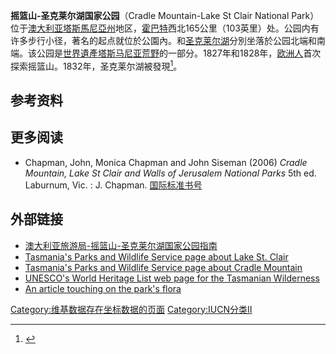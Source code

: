 {{Infobox Australian place
| type                  = protected
| name                  = 摇篮山-圣克莱尔湖国家公园<br>Cradle Mountain-Lake St Clair National Park
| state                 = tas
| iucn_category         = II
| image                 = Cradle Mountain Behind Dove Lake.jpg
| caption               = {{link-en|摇篮山|Cradle Mountain}}和{{link-en|鸽子湖|Dove Lake (Tasmania)}}
| image_alt             = 
| coordinates           = {{coord|41|49|49|S|145|55|27|E|display=inline,title}}
| relief                = yes
| map_alt               = 
| map_type              = nomap
| image2                =
<mapframe frameless width="300" height="300" latitude="-41.8675" longitude="145.9616" zoom="8" align="center">
{
  "type": "ExternalData",
  "service": "geoshape",
  "ids": "Q1138453",
  "properties": {
    "title": "Cradle Mountain-Lake St Clair National Park",
    "fill": "#447F06",
    "stroke-width": 0
  }
}
</mapframe>
| caption2               = 
| image2_alt             = Interactive map showing Cradle Mountain-Lake St Clair National Park in Tasmania
| nearest_town_or_city  = {{link-en||Queenstown, Tasmania}}
| area                  = 1614.43
| area_footnotes        = <ref name="TASParksList">{{cite web|url=https://parks.tas.gov.au/about-us/managing-our-parks-and-reserves/reserve-listing|title=Reserve Listing - National Parks|publisher=Parks and Wildlife Service Tasmania|work=National Parks website|accessdate=22 May 2009|archive-date=2020-11-29|archive-url=https://web.archive.org/web/20201129134207/https://parks.tas.gov.au/about-us/managing-our-parks-and-reserves/reserve-listing|dead-url=no}}</ref>
| established           = 1922
| established_footnotes = 
| visitation_num        = 209000
| visitation_year       = 2005
| visitation_footnotes  = 
| managing_authorities  = Tasmania Parks and Wildlife Service
| url                   = https://parks.tas.gov.au/explore-our-parks/cradle-mountain
}}
'''摇篮山-圣克莱尔湖国家公园'''（Cradle Mountain-Lake St Clair National Park）位于[[澳大利亚|澳大利亚]][[塔斯馬尼亞州|塔斯馬尼亞州]]{{link-en|中央高地 (塔斯馬尼亞)|Central Highlands (Tasmania)|中央高地}}地区，[[霍巴特|霍巴特]]西北165公里（103英里）处。公园内有许多步行小径，著名的{{link-en|摇圣徒步道|Overland Track}}起点就位於公園內。{{link-en|摇篮山|Cradle Mountain}}和[[聖克萊爾湖_(塔斯曼尼亞)|圣克莱尔湖]]分別坐落於公园北端和南端。该公园是[[世界遺產|世界遺產]][[塔斯马尼亚荒野|塔斯马尼亚荒野]]的一部分。1827年和1828年，[[欧洲人|欧洲人]]首次探索摇篮山。1832年，圣克莱尔湖被發現<ref name=mt>{{cite thesis |title=Tourism and bushwalking in the Cradle  Mountain-Lake St Clair National Park: Context, characteristics and impacts |url=https://eprints.utas.edu.au/15754/2/Byers_whole_thesis.pdf |type=Masters |last=Byers |first=Michael Charles |date=1996 |publisher=The University of Tasmania |access-date=2020-08-12 |archive-date=2019-02-15 |archive-url=https://web.archive.org/web/20190215050406/https://eprints.utas.edu.au/15754/2/Byers_whole_thesis.pdf |dead-url=no }}</ref>。      

== 参考资料 ==
{{Reflist}}

== 更多阅读 ==
{{Commons category|Cradle Mountain-Lake St. Clair National Park}}
{{wikivoyage|Cradle Mountain-Lake St Clair National Park}}
* Chapman, John, Monica Chapman and John Siseman (2006) ''Cradle Mountain, Lake St Clair and Walls of Jerusalem National Parks'' 5th ed. Laburnum, Vic. : J. Chapman. {{ISBN|1-920995-01-3}}[[国际标准书号|国际标准书号]] {{link-en|Special:BookSources/1-920995-01-3}}

== 外部链接 ==
* [https://www.australia.cn/zh-cn/places/hobart-and-surrounds/guide-to-cradle-mountain-lake-st-clair-national-park.html 澳大利亚旅游局-摇篮山-圣克莱尔湖国家公园指南] {{Wayback|url=https://www.australia.cn/zh-cn/places/hobart-and-surrounds/guide-to-cradle-mountain-lake-st-clair-national-park.html |date=20201218061139 }}
* [https://parks.tas.gov.au/explore-our-parks/lake-st-clair Tasmania's Parks and Wildlife Service page about Lake St. Clair] {{Wayback|url=https://parks.tas.gov.au/explore-our-parks/lake-st-clair |date=20210309132229 }}
* [https://parks.tas.gov.au/explore-our-parks/cradle-mountain Tasmania's Parks and Wildlife Service page about Cradle Mountain] {{Wayback|url=https://parks.tas.gov.au/explore-our-parks/cradle-mountain |date=20210313104822 }}
* [https://whc.unesco.org/en/list/181 UNESCO's World Heritage List web page for the Tasmanian Wilderness] {{Wayback|url=https://whc.unesco.org/en/list/181 |date=20210309153952 }}
* [https://web.archive.org/web/20070423220704/http://www.aussieheritage.com.au/listings/tas/Cradle%20Valley/CradleMountainLakeStClairNationalPark/12665 An article touching on the park's flora]
{{authority control}}
[[Category:维基数据存在坐标数据的页面|Category:维基数据存在坐标数据的页面]]
[[Category:IUCN分类II|Category:IUCN分类II]]